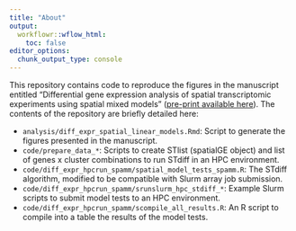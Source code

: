 ```yaml
---
title: "About"
output:
  workflowr::wflow_html:
    toc: false
editor_options:
  chunk_output_type: console
---
```


This repository contains code to reproduce the figures in the manuscript entitled "Differential gene expression analysis of spatial transcriptomic experiments using spatial mixed models" ([pre-print available here](https://www.biorxiv.org/content/10.1101/2024.01.20.576348v1)). The contents of the repository are briefly detailed here:

-   `analysis/diff_expr_spatial_linear_models.Rmd`: Script to generate the figures presented in the manuscript.
-   `code/prepare_data_*`: Scripts to create STlist (spatialGE object) and list of genes x cluster combinations to run STdiff in an HPC environment.
-   `code/diff_expr_hpcrun_spamm/spatial_model_tests_spamm.R`: The STdiff algorithm, modified to be compatible with Slurm array job submission.
-   `code/diff_expr_hpcrun_spamm/srunslurm_hpc_stdiff_*`: Example Slurm scripts to submit model tests to an HPC environment.
-   `code/diff_expr_hpcrun_spamm/scompile_all_results.R`: An R script to compile into a table the results of the model tests.
